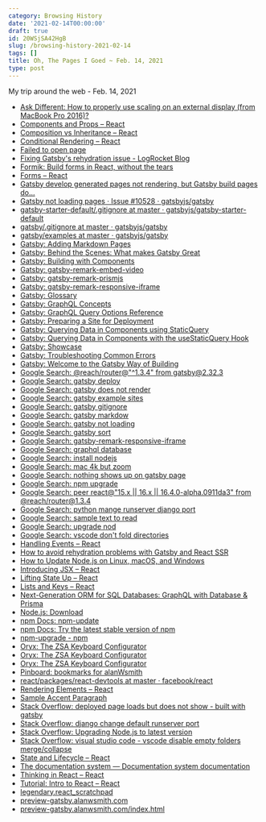 ```yaml
---
category: Browsing History
date: '2021-02-14T00:00:00'
draft: true
id: 20WSjSA42HgB
slug: /browsing-history-2021-02-14
tags: []
title: Oh, The Pages I Goed ~ Feb. 14, 2021
type: post
---
```


My trip around the web - Feb. 14, 2021

- [Ask Different: How to properly use scaling on an external display (from MacBook Pro 2016)?](https://apple.stackexchange.com/questions/342682/how-to-properly-use-scaling-on-an-external-display-from-macbook-pro-2016)
- [Components and Props – React](https://reactjs.org/docs/components-and-props.html)
- [Composition vs Inheritance – React](https://reactjs.org/docs/composition-vs-inheritance.html)
- [Conditional Rendering – React](https://reactjs.org/docs/conditional-rendering.html)
- [Failed to open page](https://skilltree.dev/)
- [Fixing Gatsby's rehydration issue - LogRocket Blog](https://blog.logrocket.com/fixing-gatsbys-rehydration-issue/)
- [Formik: Build forms in React, without the tears](https://formik.org/)
- [Forms – React](https://reactjs.org/docs/forms.html)
- [Gatsby develop generated pages not rendering, but Gatsby build pages do...](https://github.com/gatsbyjs/gatsby/issues/19347)
- [Gatsby not loading pages · Issue #10528 · gatsbyjs/gatsby](https://github.com/gatsbyjs/gatsby/issues/10528)
- [gatsby-starter-default/.gitignore at master · gatsbyjs/gatsby-starter-default](https://github.com/gatsbyjs/gatsby-starter-default/blob/master/.gitignore)
- [gatsby/.gitignore at master · gatsbyjs/gatsby](https://github.com/gatsbyjs/gatsby/blob/master/.gitignore)
- [gatsby/examples at master · gatsbyjs/gatsby](https://github.com/gatsbyjs/gatsby/tree/master/examples)
- [Gatsby: Adding Markdown Pages](https://www.gatsbyjs.com/docs/how-to/routing/adding-markdown-pages/)
- [Gatsby: Behind the Scenes: What makes Gatsby Great](https://www.gatsbyjs.com/blog/2019-04-02-behind-the-scenes-what-makes-gatsby-great/)
- [Gatsby: Building with Components](https://www.gatsbyjs.com/docs/conceptual/building-with-components/)
- [Gatsby: gatsby-remark-embed-video](https://www.gatsbyjs.com/plugins/gatsby-remark-embed-video/?=video)
- [Gatsby: gatsby-remark-prismjs](https://www.gatsbyjs.com/plugins/gatsby-remark-prismjs/)
- [Gatsby: gatsby-remark-responsive-iframe](https://www.gatsbyjs.com/plugins/gatsby-remark-responsive-iframe/)
- [Gatsby: Glossary](https://www.gatsbyjs.com/docs/glossary/#hydration)
- [Gatsby: GraphQL Concepts](https://www.gatsbyjs.com/docs/conceptual/graphql-concepts/)
- [Gatsby: GraphQL Query Options Reference](https://www.gatsbyjs.com/docs/graphql-reference/#sort)
- [Gatsby: Preparing a Site for Deployment](https://www.gatsbyjs.com/docs/preparing-for-deployment/)
- [Gatsby: Querying Data in Components using StaticQuery](https://www.gatsbyjs.com/docs/how-to/querying-data/static-query/)
- [Gatsby: Querying Data in Components with the useStaticQuery Hook](https://www.gatsbyjs.com/docs/how-to/querying-data/use-static-query/)
- [Gatsby: Showcase](https://www.gatsbyjs.com/showcase/)
- [Gatsby: Troubleshooting Common Errors](https://www.gatsbyjs.com/docs/how-to/local-development/troubleshooting-common-errors/)
- [Gatsby: Welcome to the Gatsby Way of Building](https://www.gatsbyjs.com/docs/)
- [Google Search: @reach/router@"^1.3.4" from gatsby@2.32.3](https://www.google.com/search?client=safari&rls=en&q=@reach/router@%22%5E1.3.4%22+from+gatsby@2.32.3&ie=UTF-8&oe=UTF-8)
- [Google Search: gatsby deploy](https://www.google.com/search?client=safari&rls=en&q=gatsby+deploy&ie=UTF-8&oe=UTF-8)
- [Google Search: gatsby does not render](https://www.google.com/search?client=safari&rls=en&q=gatsby+does+not+render&ie=UTF-8&oe=UTF-8)
- [Google Search: gatsby example sites](https://www.google.com/search?client=safari&rls=en&q=gatsby+example+sites&ie=UTF-8&oe=UTF-8)
- [Google Search: gatsby gitignore](https://www.google.com/search?client=safari&rls=en&q=gatsby+gitignore&ie=UTF-8&oe=UTF-8)
- [Google Search: gatsby markdow](https://www.google.com/search?client=safari&rls=en&q=gatsby+markdow&ie=UTF-8&oe=UTF-8)
- [Google Search: gatsby not loading](https://www.google.com/search?client=safari&rls=en&q=gatsby+not+loading&ie=UTF-8&oe=UTF-8)
- [Google Search: gatsby sort](https://www.google.com/search?client=safari&rls=en&q=gatsby+sort&ie=UTF-8&oe=UTF-8)
- [Google Search: gatsby-remark-responsive-iframe](https://www.google.com/search?client=safari&rls=en&q=gatsby-remark-responsive-iframe&ie=UTF-8&oe=UTF-8)
- [Google Search: graphql database](https://www.google.com/search?client=safari&rls=en&q=graphql+database&ie=UTF-8&oe=UTF-8)
- [Google Search: install nodejs](https://www.google.com/search?client=safari&rls=en&q=install+nodejs&ie=UTF-8&oe=UTF-8)
- [Google Search: mac 4k but zoom](https://www.google.com/search?client=safari&rls=en&q=mac+4k+but+zoom&ie=UTF-8&oe=UTF-8)
- [Google Search: nothing shows up on gatsby page](https://www.google.com/search?client=safari&rls=en&q=nothing+shows+up+on+gatsby+page&ie=UTF-8&oe=UTF-8)
- [Google Search: npm upgrade](https://www.google.com/search?client=safari&rls=en&q=npm+upgrade&ie=UTF-8&oe=UTF-8)
- [Google Search: peer react@"15.x || 16.x || 16.4.0-alpha.0911da3" from @reach/router@1.3.4](https://www.google.com/search?client=safari&rls=en&q=peer+react@%2215.x+%7C%7C+16.x+%7C%7C+16.4.0-alpha.0911da3%22+from+@reach/router@1.3.4&ie=UTF-8&oe=UTF-8)
- [Google Search: python mange runserver django port](https://www.google.com/search?client=safari&rls=en&q=python+mange+runserver+django+port&ie=UTF-8&oe=UTF-8)
- [Google Search: sample text to read](https://www.google.com/search?client=safari&rls=en&q=sample+text+to+read&ie=UTF-8&oe=UTF-8)
- [Google Search: upgrade nod](https://www.google.com/search?client=safari&rls=en&q=upgrade+nod&ie=UTF-8&oe=UTF-8)
- [Google Search: vscode don't fold directories](https://www.google.com/search?client=safari&rls=en&q=vscode+don%27t+fold+directories&ie=UTF-8&oe=UTF-8)
- [Handling Events – React](https://reactjs.org/docs/handling-events.html)
- [How to avoid rehydration problems with Gatsby and React SSR](https://www.joshwcomeau.com/react/the-perils-of-rehydration/)
- [How to Update Node.js on Linux, macOS, and Windows](https://www.whitesourcesoftware.com/free-developer-tools/blog/update-node-js/)
- [Introducing JSX – React](https://reactjs.org/docs/introducing-jsx.html)
- [Lifting State Up – React](https://reactjs.org/docs/lifting-state-up.html)
- [Lists and Keys – React](https://reactjs.org/docs/lists-and-keys.html)
- [Next-Generation ORM for SQL Databases: GraphQL with Database & Prisma](https://www.prisma.io/graphql)
- [Node.js: Download](https://nodejs.org/en/download/)
- [npm Docs: npm-update](https://docs.npmjs.com/cli/v6/commands/npm-update)
- [npm Docs: Try the latest stable version of npm](https://docs.npmjs.com/try-the-latest-stable-version-of-npm)
- [npm-upgrade - npm](https://www.npmjs.com/package/npm-upgrade)
- [Oryx: The ZSA Keyboard Configurator](https://configure.ergodox-ez.com/moonlander/layouts/GlVdM/latest/0)
- [Oryx: The ZSA Keyboard Configurator](https://configure.ergodox-ez.com/moonlander/layouts/APODe/latest/0)
- [Oryx: The ZSA Keyboard Configurator](https://configure.ergodox-ez.com/moonlander/layouts/APODe/latest/1)
- [Pinboard: bookmarks for alanWsmith](https://pinboard.in/u:alanWsmith)
- [react/packages/react-devtools at master · facebook/react](https://github.com/facebook/react/tree/master/packages/react-devtools)
- [Rendering Elements – React](https://reactjs.org/docs/rendering-elements.html)
- [Sample Accent Paragraph](https://www.nku.edu/~ocallaghant/LingVariation/AccentParagraph.htm)
- [Stack Overflow: deployed page loads but does not show - built with gatsby](https://stackoverflow.com/questions/61715507/deployed-page-loads-but-does-not-show-built-with-gatsby)
- [Stack Overflow: django change default runserver port](https://stackoverflow.com/questions/23639085/django-change-default-runserver-port)
- [Stack Overflow: Upgrading Node.js to latest version](https://stackoverflow.com/questions/10075990/upgrading-node-js-to-latest-version)
- [Stack Overflow: visual studio code - vscode disable empty folders merge/collapse](https://stackoverflow.com/questions/59415299/vscode-disable-empty-folders-merge-collapse)
- [State and Lifecycle – React](https://reactjs.org/docs/state-and-lifecycle.html)
- [The documentation system — Documentation system documentation](https://documentation.divio.com/)
- [Thinking in React – React](https://reactjs.org/docs/thinking-in-react.html)
- [Tutorial: Intro to React – React](https://reactjs.org/tutorial/tutorial.html)
- [‎legendary.react_scratchpad](http://legendary.react_scratchpad/)
- [‎preview-gatsby.alanwsmith.com](http://preview-gatsby.alanwsmith.com/)
- [‎preview-gatsby.alanwsmith.com/index.html](http://preview-gatsby.alanwsmith.com/index.html)